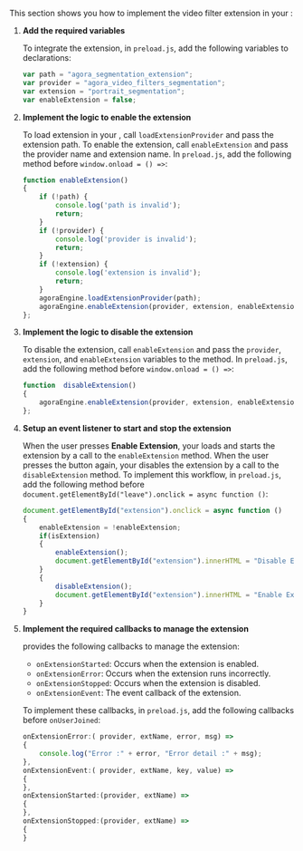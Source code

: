 <PlatformWrapper platform="electron">

This section shows you how to implement the video filter extension in your <Vpl k ="CLIENT">:

1. **Add the required variables**

   To integrate the extension, in `preload.js`, add the following variables to declarations:

   ```javascript
   var path = "agora_segmentation_extension";
   var provider = "agora_video_filters_segmentation";
   var extension = "portrait_segmentation";
   var enableExtension = false;
   ```

2.  **Implement the logic to enable the extension**

    To load extension in your <Vpl k= "CLIENT">, call `loadExtensionProvider` and pass the extension path. To enable the extension, call `enableExtension` and pass the provider name and extension name. In `preload.js`, add the following method before `window.onload = () =>`:

    ``` javascript
    function enableExtension()
    {
        if (!path) {
            console.log('path is invalid');
            return;
        }
        if (!provider) {
            console.log('provider is invalid');
            return;
        }
        if (!extension) {
            console.log('extension is invalid');
            return;
        }
        agoraEngine.loadExtensionProvider(path);
        agoraEngine.enableExtension(provider, extension, enableExtension);
    };
    ```

2. **Implement the logic to disable the extension**

    To disable the extension, call `enableExtension` and pass the `provider`, `extension`, and `enableExtension` variables to the method. In `preload.js`, add the following method before `window.onload = () =>`:

    ```javascript
    function  disableExtension() 
    {
        agoraEngine.enableExtension(provider, extension, enableExtension);
    };
    ```

3. **Setup an event listener to start and stop the extension**

   When the user presses **Enable Extension**, your <Vpl k= "CLIENT"> loads and starts the extension by a call to the `enableExtension` method. When the user presses the button again, your <Vpl k= "CLIENT"> disables the extension by a call to the `disableExtension` method. To implement this workflow, in `preload.js`, add the following method before `document.getElementById("leave").onclick = async function ()`:

    ```javascript
    document.getElementById("extension").onclick = async function ()
    {
        enableExtension = !enableExtension;
        if(isExtension)
        {
            enableExtension();
            document.getElementById("extension").innerHTML = "Disable Extension";
        }
        {
            disableExtension();
            document.getElementById("extension").innerHTML = "Enable Extension";
        }
    }
    ```
4. **Implement the required callbacks to manage the extension**

    <Vg k = "VSDK"/> provides the following callbacks to manage the extension:

    * `onExtensionStarted`: Occurs when the extension is enabled.
    * `onExtensionError`: Occurs when the extension runs incorrectly.
    * `onExtensionStopped`: Occurs when the extension is disabled.
    * `onExtensionEvent`: The event callback of the extension.

    To implement these callbacks, in `preload.js`, add the following callbacks before `onUserJoined`:

    ```javascript
    onExtensionError:( provider, extName, error, msg) =>
    {
        console.log("Error :" + error, "Error detail :" + msg);  
    },
    onExtensionEvent:( provider, extName, key, value) =>
    {
    },
    onExtensionStarted:(provider, extName) =>
    {
    },
    onExtensionStopped:(provider, extName) =>
    {
    }
    ```
</PlatformWrapper>
